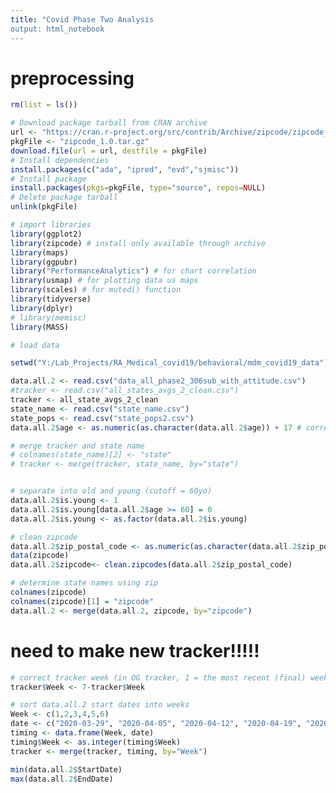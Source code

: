 ```yaml
---
title: "Covid Phase Two Analysis
output: html_notebook
---
```


# preprocessing

```r
rm(list = ls())

# Download package tarball from CRAN archive
url <- "https://cran.r-project.org/src/contrib/Archive/zipcode/zipcode_1.0.tar.gz"
pkgFile <- "zipcode_1.0.tar.gz"
download.file(url = url, destfile = pkgFile)
# Install dependencies
install.packages(c("ada", "ipred", "evd","sjmisc"))
# Install package
install.packages(pkgs=pkgFile, type="source", repos=NULL)
# Delete package tarball
unlink(pkgFile)

# import libraries
library(ggplot2)
library(zipcode) # install only available through archive
library(maps)
library(ggpubr)
library("PerformanceAnalytics") # for chart correlation
library(usmap) # for plotting data us maps
library(scales) # for muted() function
library(tidyverse)
library(dplyr)
# library(memisc)
library(MASS)
```

```r
# load data

setwd("Y:/Lab_Projects/RA_Medical_covid19/behavioral/mdm_covid19_data")

data.all.2 <- read.csv("data_all_phase2_306sub_with_attitude.csv")
#tracker <- read.csv("all_states_avgs_2_clean.csv")
tracker <- all_state_avgs_2_clean
state_name <- read.csv("state_name.csv")
state_pops <- read.csv("state_pops2.csv")
data.all.2$age <- as.numeric(as.character(data.all.2$age)) + 17 # correct coding
```


```r
# merge tracker and state name
# colnames(state_name)[2] <- "state"
# tracker <- merge(tracker, state_name, by="state")


# separate into old and young (cutoff = 60yo)
data.all.2$is.young <- 1
data.all.2$is.young[data.all.2$age >= 60] = 0 
data.all.2$is.young <- as.factor(data.all.2$is.young)

# clean zipcode
data.all.2$zip_postal_code <- as.numeric(as.character(data.all.2$zip_postal_code))
data(zipcode)
data.all.2$zipcode<- clean.zipcodes(data.all.2$zip_postal_code)

# determine state names using zip
colnames(zipcode)
colnames(zipcode)[1] = "zipcode"
data.all.2 <- merge(data.all.2, zipcode, by="zipcode")

```

# need to make new tracker!!!!!
```r
# correct tracker week (in OG tracker, 1 = the most recent (final) week)
tracker$Week <- 7-tracker$Week

# sort data.all.2 start dates into weeks
Week <- c(1,2,3,4,5,6)
date <- c("2020-03-29", "2020-04-05", "2020-04-12", "2020-04-19", "2020-04-26", "2020-05-03")
timing <- data.frame(Week, date)
timing$Week <- as.integer(timing$Week)
tracker <- merge(tracker, timing, by="Week")

```

```r
min(data.all.2$StartDate)
max(data.all.2$EndDate)
```

